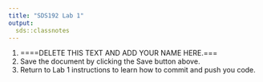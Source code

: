 ```yaml
---
title: "SDS192 Lab 1"
output:
  sds::classnotes
---
```


1. ====DELETE THIS TEXT AND ADD YOUR NAME HERE.===
2. Save the document by clicking the Save button above. 
3. Return to Lab 1 instructions to learn how to commit and push you code. 